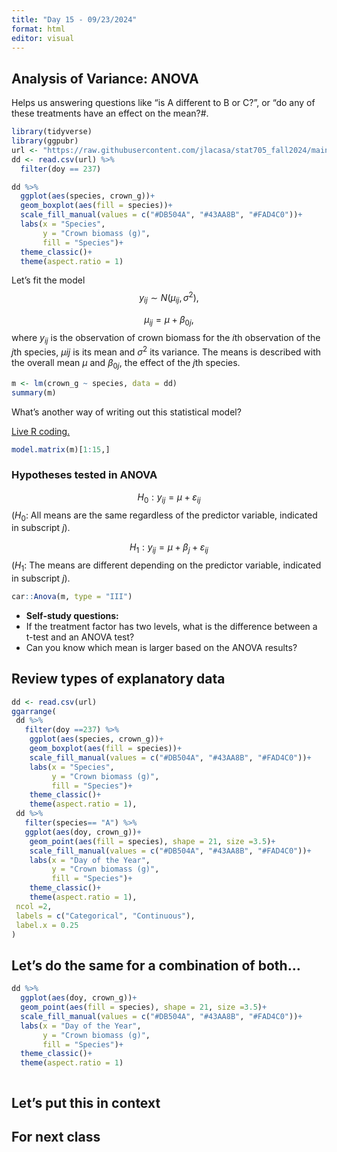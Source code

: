 ```yaml
---
title: "Day 15 - 09/23/2024"
format: html
editor: visual
---
```


## Analysis of Variance: ANOVA   

Helps us answering questions like "is A different to B or C?", or "do any of these treatments have an effect on the mean?#.


```r
library(tidyverse)
library(ggpubr)
url <- "https://raw.githubusercontent.com/jlacasa/stat705_fall2024/main/classes/data/lotus_part3.csv"
dd <- read.csv(url) %>% 
  filter(doy == 237)

dd %>% 
  ggplot(aes(species, crown_g))+
  geom_boxplot(aes(fill = species))+
  scale_fill_manual(values = c("#DB504A", "#43AA8B", "#FAD4C0"))+
  labs(x = "Species", 
       y = "Crown biomass (g)", 
       fill = "Species")+
  theme_classic()+
  theme(aspect.ratio = 1)
```

Let's fit the model $$y_{ij} \sim N(\mu_{ij}, \sigma^2),$$

$$\mu_{ij} = \mu + \beta_{0j},$$ where $y_{ij}$ is the observation of crown biomass for the $i$th observation of the $j$th species, $\mu{ij}$ is its mean and $\sigma^2$ its variance. The means is described with the overall mean $\mu$ and $\beta_{0j}$, the effect of the $j$th species.

```r
m <- lm(crown_g ~ species, data = dd)
summary(m)
```

What's another way of writing out this statistical model?  

[Live R coding.](https://github.com/jlacasa/stat705_fall2024/blob/main/classes/in_class_code/day15_inclass.Rmd) 


```r
model.matrix(m)[1:15,]
```

### Hypotheses tested in ANOVA   

$$H_0: y_{ij} = \mu + \varepsilon_{ij}$$
($H_0:$ All means are the same regardless of the predictor variable, indicated in subscript $j$).

$$H_1: y_{ij} = \mu + \beta_j + \varepsilon_{ij}$$
($H_1:$ The means are different depending on the predictor variable, indicated in subscript $j$).

```r
car::Anova(m, type = "III")
```

::: {.alert .alert-info}
-   <strong>Self-study questions:</strong> 
  - If the treatment factor has two levels, what is the difference between a t-test and an ANOVA test?   
  - Can you know which mean is larger based on the ANOVA results?  
  
:::


## Review types of explanatory data    

```r
dd <- read.csv(url) 
ggarrange(
 dd %>% 
   filter(doy ==237) %>% 
    ggplot(aes(species, crown_g))+
    geom_boxplot(aes(fill = species))+
    scale_fill_manual(values = c("#DB504A", "#43AA8B", "#FAD4C0"))+
    labs(x = "Species", 
         y = "Crown biomass (g)", 
         fill = "Species")+
    theme_classic()+
    theme(aspect.ratio = 1), 
 dd %>% 
   filter(species== "A") %>% 
   ggplot(aes(doy, crown_g))+
    geom_point(aes(fill = species), shape = 21, size =3.5)+
    scale_fill_manual(values = c("#DB504A", "#43AA8B", "#FAD4C0"))+
    labs(x = "Day of the Year", 
         y = "Crown biomass (g)", 
         fill = "Species")+
    theme_classic()+
    theme(aspect.ratio = 1),
 ncol =2, 
 labels = c("Categorical", "Continuous"), 
 label.x = 0.25
)
```

## Let's do the same for a combination of both... 

```r
dd %>% 
  ggplot(aes(doy, crown_g))+
  geom_point(aes(fill = species), shape = 21, size =3.5)+
  scale_fill_manual(values = c("#DB504A", "#43AA8B", "#FAD4C0"))+
  labs(x = "Day of the Year", 
       y = "Crown biomass (g)", 
       fill = "Species")+
  theme_classic()+
  theme(aspect.ratio = 1)
```

```r

```


## Let's put this in context  

[]()

## For next class  

